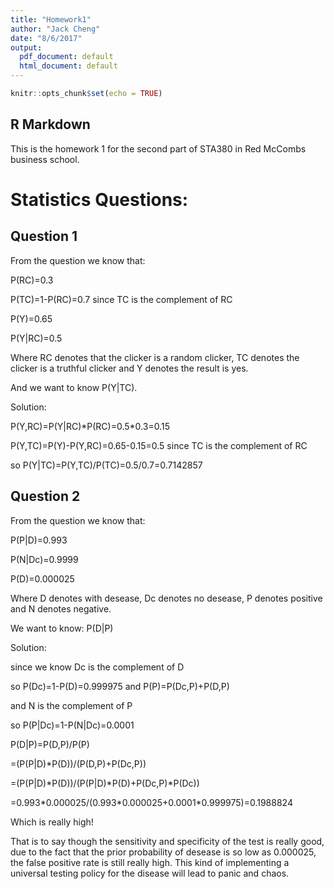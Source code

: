 ```yaml
---
title: "Homework1"
author: "Jack Cheng"
date: "8/6/2017"
output:
  pdf_document: default
  html_document: default
---
```


```r
knitr::opts_chunk$set(echo = TRUE)
```

## R Markdown

This is the homework 1 for the second part of STA380 in Red McCombs business school.



# Statistics Questions:

## Question 1 


From the question we know that:

P(RC)=0.3

P(TC)=1-P(RC)=0.7 since TC is the complement of RC

P(Y)=0.65

P(Y|RC)=0.5

Where RC denotes that the clicker is a random clicker, TC denotes the clicker is a truthful clicker and Y denotes the result is yes.

And we want to know P(Y|TC).

Solution:

P(Y,RC)=P(Y|RC)\*P(RC)=0.5\*0.3=0.15

P(Y,TC)=P(Y)-P(Y,RC)=0.65-0.15=0.5 since TC is the complement of RC

so P(Y|TC)=P(Y,TC)/P(TC)=0.5/0.7=0.7142857



## Question 2

From the question we know that:

P(P|D)=0.993

P(N|Dc)=0.9999

P(D)=0.000025

Where D denotes with desease, Dc denotes no desease, P denotes positive and N denotes negative.

We want to know: P(D|P)

Solution:

since we know Dc is the complement of D 

so P(Dc)=1-P(D)=0.999975 and P(P)=P(Dc,P)+P(D,P)

and N is the complement of P 

so P(P|Dc)=1-P(N|Dc)=0.0001


P(D|P)=P(D,P)/P(P)

=(P(P|D)\*P(D))/(P(D,P)+P(Dc,P))

=(P(P|D)\*P(D))/(P(P|D)\*P(D)+P(Dc,P)\*P(Dc))

=0.993\*0.000025/(0.993\*0.000025+0.0001\*0.999975)=0.1988824

Which is really high! 

That is to say though the sensitivity and specificity of the test is really good, due to the fact that the prior probability of desease is so low as 0.000025, the false positive rate is still really high. This kind of implementing a universal testing policy for the disease will lead to panic and chaos.



